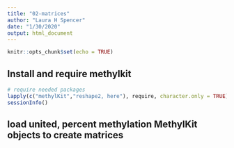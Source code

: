 ```yaml
---
title: "02-matrices"
author: "Laura H Spencer"
date: "1/30/2020"
output: html_document
---
```


```r
knitr::opts_chunk$set(echo = TRUE)
```

## Install and require methylkit 
```r
# require needed packages 
lapply(c("methylKit","reshape2, here"), require, character.only = TRUE)
sessionInfo()
```

## load united, percent methylation MethylKit objects to create matrices 

```r

```

